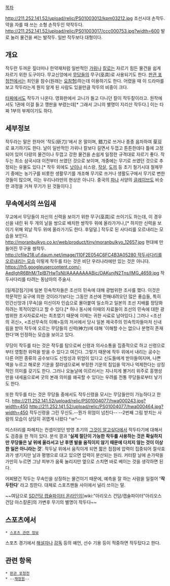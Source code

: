 [[목차]]

http://211.252.141.52/upload/relic/PS01003012/kpm03212.jpg
조선시대 손작두. 약을 자를 때 쓰는 소형 손작두인 약작두다.
http://211.252.141.52/upload/relic/PS01003017/ccc000753.jpg?width=600
발로 눌러 물건을 써는 발작두. 일반 작두보다 대형이다.

== 개요 ==
작두란 두꺼운 짚더미나 한약재처럼 일반적인 [[가위]]나 [[칼]]로는 자르기 힘든 물건을 쉽게 자르기 위한 도구이다. 무교신앙에서 [[무당]]들의 무구(巫具)로 사용되기도 한다. [[판관 포청천]]에서는 죄인을 참수(원래는 [[요참형]])하는데 이용하기도 한다. 어렸을 때 이 드라마를 보고 작두라는게 뭔지 알게 된 사람도 있을만큼 작두의 비중이 크다.

[[타짜]]에서도 작두가 나온다. 영화판에서 고니가 들고 다니던 칼이 작두칼이라고. 원작에서도 1권에 이걸 들고 깽판을 부렸는데[* 그래서 고니의 별명이 지리산 작두다.] 이는 타짜 1부의 부제이기도 하다.

== 세부정보 ==
작두라는 말은 한자어 '작도(斫刀)'에서 온 말이며, 錯刀로 쓰거나 종종 음차하여 莝豆로 표기하기도 한다. 날이 일반적인 가위나 칼보다 길면서 두껍고 튼튼한데다 틀에 고정되어 있어 다량의 물건이나 두껍고 강한 물건을 손쉽게 일정한 규격대로 자르기 좋다.
작두는 최소 삼국시대 이전부터 쓰였던 것으로 보이며, 개중에는 무기로 쓰였던 것으로 추정되는 유물도 있다.[* 작두 외에도 [[낫]]이나 쇠스랑, [[작살]], [[도끼]] 등 초기 철기시대 철제무기 중에는 농기구를 비롯한 생활무기를 개조해 무기로 쓰거나 생활도구에서 무기로 변한 것들이 많으며, 이는 우리나라만의 현상은 아니다. 중국의 [[파]]나 서양의 [[글레이브]]도 비슷한 과정을 거쳐 무기가 된 것들이다.]

== 무속에서의 쓰임새 ==
무교에서 무당들이 자신의 신력을 보이기 위한 무구(巫具)로 쓰이기도 하는데, 이 경우 신을 내린 뒤 두 개의 날을 쌍으로 배치한 쌍작두 위에 올라가거나,[* 하지만 신력을 보이기 위해 외날 작두 위에 올라가기도 한다. 후덜덜.] 작두로 된 사다리를 오르내리는 모습을 보인다.
http://moranbulkyo.co.kr/web/product/tiny/moranbulkyo_12657.jpg
현대에 만들어진 무구용 쌍작두.
[[http://cfile218.uf.daum.net/image/110F2E054C6FC4B3A05280 작두사다리를 오르내리는 모습]]
이렇게 작두를 타는 것은 비단 우리나라에만 있는 것은 아니다.
https://lh5.googleusercontent.com/-AedIghR6BhM/TplB7HwTsNI/AAAAAAAABic/OAKunjN2Tns/IMG_4659.jpg
작두사다리를 타려는 동남아의 주술사.

[일제강점기]에 일본 민속학자들은 조선의 민속에 대해 광범위한 조사를 했다. 이것은 학문적인 요구에 의한 것이라기보다는 그동안 조선에 전해내려오던 많은 풍습들, 특히 민간신앙과 [무속]을 미신이자 인습으로 몰아붙여 일소하고 일본의 조선 지배를 정당화하려는 목적이었다고 할 수 있다.[* 허나 동시에 이때의 자료들이 조선의 민속에 대한 광범위한 조사자료로서는 최초였기 때문에 이제는 귀한 사료로 남아있다.] 그러나 <조선의 귀신>, <조선무속의 이해>등의 저서에서 당시 일본 제국주의 민속학자들마저 신내림을 받아 작두에 오르는 무당들의 신력(神力)에 대해 '이해할 수는 없으나 분명히 존재한다'며 인정하는 모습을 보이고 있다.

무당이 작두를 타는 것은 작두를 탐으로써 신령과 의사소통을 집중적으로 하고 신령으로부터 영험한 위력을 받을 수 있다고 여긴다. 그렇기 때문에 작두 위에서 내리는 공수는 다른 어떤 종류의 공수보다도 신빙성과 위엄이 있다고 신도들에게 받아들여지며, 나쁜 액을 누르고 해로운 기운을 잘라냄으로써 부정한 기운의 침입을 막거나 억제한다는 상징적인 의미를 갖기도 한다. 그러나 오늘날에 이르러서는 지나치게 볼거리 위주로 흥행성만을 내세움으로써 굿의 본래 의미를 왜곡할 수 있다는 우려를 전통 무당들로부터 낳기도 한다.

또한 작두를 타는 것은 무당들 중에서도 작두신령을 모시는 무당들만이 가능하다고 한다.
http://211.252.141.52/upload/relic/PS01004077/hwa000243.jpg?width=450
http://211.252.141.52/upload/relic/PS01004077/hwa000464.jpg?width=450
작두신령을 그린 무신도.--뭔가 위엄이 넘친다-- --2번째 그림 받치는 사람의 모습이 상당히 귀엽게 나왔다 ^ㅂ^--

미스터리를 파헤치는 컨셉이었던 방영 초기의 [[그것이 알고싶다]]에서 작두타기에 대해서도 검증을 한 적이 있다. 분석 결과 ''''실제 절단이 가능한 작두를 사용하는 것은 확실하지만 무당들은 날 위에 올라서고 난 후엔 발을 움직이지 않기 때문에 다치지 않는 것이 이상한 일은 아니라는 것''''. 작두날 위에서 움직이게 되면 짧은 접점에 압력이 집중되어 절삭효과가 생기지만 날과 평행으로 대고 있으면 압력이 분산되는 원리. 커터칼 날에 손가락을 가만히 누르면 그냥 피부가 움푹 눌리지만 옆으로 스치면 바로 베이는 것을 생각하면 된다.

어찌됐건 작두는 무속인을 상징하는 물건이기 때문에, 예측을 잘 하는 사람을 일컬어 ''''작두탄다'''' 라고 칭한다. 대체로 스포츠팬들 사이에서 널리 쓰이는 말.

~~여담으로 [[SD건담 캡슐파이터 온라인]]의[wiki:"아리오스 건담/캡슐파이터"아리오스 건담 아스칼론]의 가변후 무기의 별명이 작두다~~

== 스포츠에서 ==
 * [[스포츠 관련 정보]]

스포츠 경기에서 [[해설자]]나 [[감독]] 등의 예언, 선수 기용 등이 적중하면 작두탔다고 한다.

== 관련 항목 ==
 * [[판관 포청천]]
 * --[[채정원]]--
